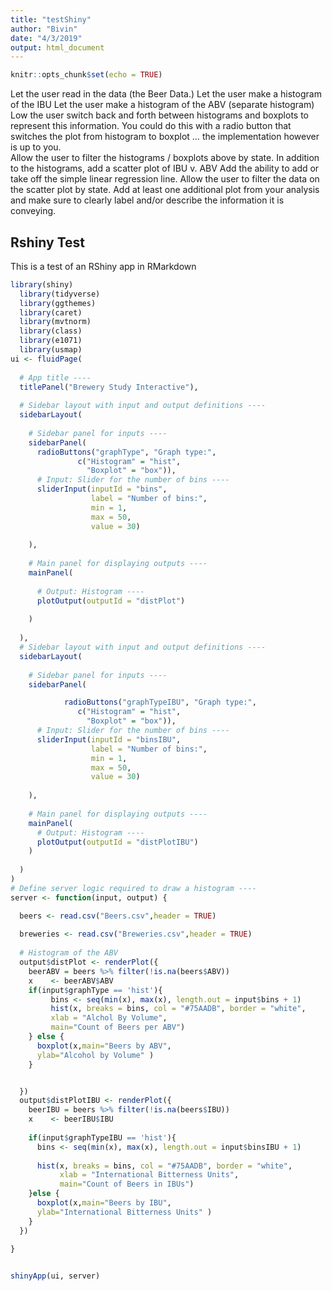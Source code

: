 ```yaml
---
title: "testShiny"
author: "Bivin"
date: "4/3/2019"
output: html_document
---
```


```r
knitr::opts_chunk$set(echo = TRUE)
```

Let the user read in the data (the Beer Data.) 
Let the user make a histogram of the IBU
Let the user make a histogram of the ABV  (separate histogram)
Low the user switch back and forth between histograms and boxplots to represent this information.  You could do this with a radio button that switches the plot from histogram to boxplot … the implementation however is up to you.  
Allow the user to filter the histograms / boxplots above by state. 
In addition to the histograms, add a scatter plot of IBU v. ABV
Add the ability to add or take off the simple linear regression line. 
Allow the user to filter the data on the scatter plot by state.
Add at least one additional plot from your analysis and make sure to clearly label and/or describe the information it is conveying.  



## Rshiny Test
This is a test of an RShiny app in RMarkdown

```r
library(shiny)
  library(tidyverse)
  library(ggthemes)
  library(caret)
  library(mvtnorm)
  library(class)
  library(e1071)
  library(usmap)
ui <- fluidPage(
  
  # App title ----
  titlePanel("Brewery Study Interactive"),
  
  # Sidebar layout with input and output definitions ----
  sidebarLayout(
    
    # Sidebar panel for inputs ----
    sidebarPanel(
      radioButtons("graphType", "Graph type:",
               c("Histogram" = "hist",
                 "Boxplot" = "box")),
      # Input: Slider for the number of bins ----
      sliderInput(inputId = "bins",
                  label = "Number of bins:",
                  min = 1,
                  max = 50,
                  value = 30)
      
    ),
    
    # Main panel for displaying outputs ----
    mainPanel(
      
      # Output: Histogram ----
      plotOutput(outputId = "distPlot")
      
    )
    
  ),
  # Sidebar layout with input and output definitions ----
  sidebarLayout(
    
    # Sidebar panel for inputs ----
    sidebarPanel(

            radioButtons("graphTypeIBU", "Graph type:",
               c("Histogram" = "hist",
                 "Boxplot" = "box")),
      # Input: Slider for the number of bins ----
      sliderInput(inputId = "binsIBU",
                  label = "Number of bins:",
                  min = 1,
                  max = 50,
                  value = 30)
      
    ),
    
    # Main panel for displaying outputs ----
    mainPanel(
      # Output: Histogram ----
      plotOutput(outputId = "distPlotIBU")
    )
    
  )
)
# Define server logic required to draw a histogram ----
server <- function(input, output) {

  beers <- read.csv("Beers.csv",header = TRUE)
  
  breweries <- read.csv("Breweries.csv",header = TRUE)
  
  # Histogram of the ABV
  output$distPlot <- renderPlot({
    beerABV = beers %>% filter(!is.na(beers$ABV))
    x    <- beerABV$ABV
    if(input$graphType == 'hist'){
         bins <- seq(min(x), max(x), length.out = input$bins + 1)
         hist(x, breaks = bins, col = "#75AADB", border = "white",
         xlab = "Alchol By Volume",
         main="Count of Beers per ABV")
    } else {
      boxplot(x,main="Beers by ABV", 
      ylab="Alcohol by Volume" )
    }


  })
  output$distPlotIBU <- renderPlot({
    beerIBU = beers %>% filter(!is.na(beers$IBU))
    x    <- beerIBU$IBU
    
    if(input$graphTypeIBU == 'hist'){
      bins <- seq(min(x), max(x), length.out = input$binsIBU + 1)
      
      hist(x, breaks = bins, col = "#75AADB", border = "white",
           xlab = "International Bitterness Units",
           main="Count of Beers in IBUs")
    }else {
      boxplot(x,main="Beers by IBU", 
      ylab="International Bitterness Units" )
    }
  })
  
}


shinyApp(ui, server)

```

